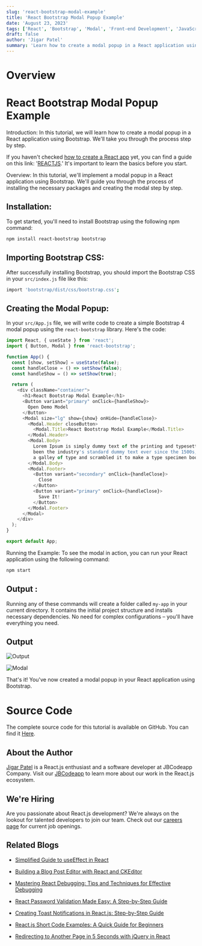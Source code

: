 ```yaml
---
slug: 'react-bootstrap-modal-example'
title: 'React Bootstrap Modal Popup Example'
date: 'August 23, 2023'
tags: ['React', 'Bootstrap', 'Modal', 'Front-end Development', 'JavaScript']
draft: false
author: 'Jigar Patel'
summary: 'Learn how to create a modal popup in a React application using Bootstrap. This step-by-step tutorial covers installation, importing Bootstrap CSS, and creating a modal popup in your React app.'
---
```


# Overview

<TOCInline toc={props.toc} exclude="Overview" toHeading={2} />

# React Bootstrap Modal Popup Example

Introduction: In this tutorial, we will learn how to create a modal popup in a React application using Bootstrap. We'll take you through the process step by step.

If you haven't checked [how to create a React app]() yet, you can find a guide on this link: '[REACTJS]().' It's important to learn the basics before you start.

Overview: In this tutorial, we'll implement a modal popup in a React application using Bootstrap. We'll guide you through the process of installing the necessary packages and creating the modal step by step.

## Installation:

To get started, you'll need to install Bootstrap using the following npm command:

```bash
npm install react-bootstrap bootstrap
```

## Importing Bootstrap CSS:

After successfully installing Bootstrap, you should import the Bootstrap CSS in your `src/index.js` file like this:

```bash
import 'bootstrap/dist/css/bootstrap.css';
```

## Creating the Modal Popup:

In your `src/App.js` file, we will write code to create a simple Bootstrap 4 modal popup using the `react-bootstrap` library. Here's the code:

```javascript
import React, { useState } from 'react';
import { Button, Modal } from 'react-bootstrap';

function App() {
  const [show, setShow] = useState(false);
  const handleClose = () => setShow(false);
  const handleShow = () => setShow(true);

  return (
    <div className="container">
      <h1>React Bootstrap Modal Example</h1>
      <Button variant="primary" onClick={handleShow}>
        Open Demo Model
      </Button>
      <Modal size="lg" show={show} onHide={handleClose}>
        <Modal.Header closeButton>
          <Modal.Title>React Bootstrap Modal Example</Modal.Title>
        </Modal.Header>
        <Modal.Body>
          Lorem Ipsum is simply dummy text of the printing and typesetting industry. Lorem Ipsum has
          been the industry's standard dummy text ever since the 1500s, when an unknown printer took
          a galley of type and scrambled it to make a type specimen book.
        </Modal.Body>
        <Modal.Footer>
          <Button variant="secondary" onClick={handleClose}>
            Close
          </Button>
          <Button variant="primary" onClick={handleClose}>
            Save It!
          </Button>
        </Modal.Footer>
      </Modal>
    </div>
  );
}

export default App;
```

Running the Example: To see the modal in action, you can run your React application using the following command:

```bash
npm start
```

## Output :

Running any of these commands will create a folder called `my-app` in your current directory. It contains the initial project structure and installs necessary dependencies. No need for complex configurations – you'll have everything you need.

## Output

![Output](/static/blog/react-bootstrap-modal-example/image.png)

![Modal](/static/blog/react-bootstrap-modal-example/image-1.png)

That's it! You've now created a modal popup in your React application using Bootstrap.

# Source Code

The complete source code for this tutorial is available on GitHub. You can find it [Here](https://github.com/jbcodeapp/Blogs/tree/main/react-bootstrap-modal-example).

## About the Author

[Jigar Patel](https://expertlaravel.com) is a React.js enthusiast and a software developer at JBCodeapp Company. Visit our [JBCodeapp](https://jbcodeapp.com) to learn more about our work in the React.js ecosystem.

## We're Hiring

Are you passionate about React.js development? We're always on the lookout for talented developers to join our team. Check out our [careers page](https://jbcodeapp.com) for current job openings.

## Related Blogs

- [Simplified Guide to useEffect in React](simplified-guide-to-useeffect-in-react)

- [Building a Blog Post Editor with React and CKEditor](react-ckeditor-blog-editor)

- [Mastering React Debugging: Tips and Techniques for Effective Debugging](react-debugging-tips-and-techniques)

- [React Password Validation Made Easy: A Step-by-Step Guide](react-password-validation-step-by-step)

- [Creating Toast Notifications in React.js: Step-by-Step Guide](react-toast-notifications-step-by-step-guide)

- [React.js Short Code Examples: A Quick Guide for Beginners](reactjs-beginner-friendly-code-examples)

- [Redirecting to Another Page in 5 Seconds with jQuery in React](redirecting-another-page-5-seconds-jquery-in-react)
